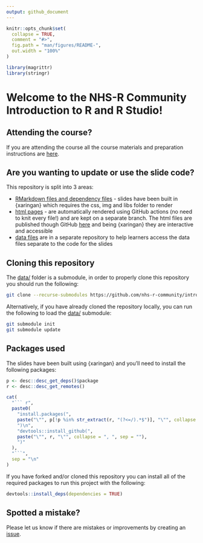 ```yaml
---
output: github_document
---
```


<!-- README.md is generated from README.Rmd. Please edit that file -->

```r
knitr::opts_chunk$set(
  collapse = TRUE,
  comment = "#>",
  fig.path = "man/figures/README-",
  out.width = "100%"
)

library(magrittr)
library(stringr)
```

# Welcome to the NHS-R Community Introduction to R and R Studio!

<!-- badges: start -->
<!-- badges: end -->

## Attending the course?

If you are attending the course all the course materials and preparation instructions are [here](https://philosopher-analyst.netlify.app/collection/nhsr-intro/prework/).

## Are you wanting to update or use the slide code?

This repository is split into 3 areas:

* [RMarkdown files and dependency files](https://github.com/nhs-r-community/intro_r/tree/main) - slides have been built in {xaringan} which requires the css, img and libs folder to render
* [html pages](https://github.com/nhs-r-community/intro_r/tree/gh-pages) - are automatically rendered using GitHub actions (no need to knit every file!) and are kept on a separate branch. The html files are published though GitHub [here](https://nhs-r-community.github.io/intro_r/) and being {xaringan} they are interactive and accessible
* [data files](https://github.com/nhs-r-community/intro_r_data/tree/26a2e39bd49d4aa95a8efc5b45c398386e6e4ed4) are in a separate repository to help learners access the data files separate to the code for the slides

## Cloning this repository

The [data/](https://github.com/nhs-r-community/intro_r_data/) folder is a submodule, in order to properly clone this repository you should run the following:

``` sh
git clone --recurse-submodules https://github.com/nhs-r-community/intro_r.git
```

Alternatively, if you have already cloned the repository locally, you can run the following to load the [data/](https://github.com/nhs-r-community/intro_r_data/) submodule:

``` sh
git submodule init
git submodule update
```

## Packages used

The slides have been built using {xaringan} and you'll need to install the following packages:

```r
p <- desc::desc_get_deps()$package
r <- desc::desc_get_remotes()

cat(
  "``` r",
  paste0(
    "install.packages(",
    paste("\"", p[!p %in% str_extract(r, "(?<=/).*$")], "\"", collapse = ", ", sep = ""),
    ")\n",
    "devtools::install_github(",
    paste("\"", r, "\"", collapse = ", ", sep = ""),
    ")"
  ),
  "```",
  sep = "\n"
)
```

If you have forked and/or cloned this repository you can install all of the required packages to run this project with the following:

``` r
devtools::install_deps(dependencies = TRUE)
```

## Spotted a mistake?

Please let us know if there are mistakes or improvements by creating an [issue](https://github.com/nhs-r-community/intro_r/issues). 
